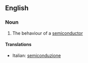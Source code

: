 ==English==

===Noun===
{{en-noun|-}}

# {{physics}} The behaviour of a [[semiconductor]]

====Translations====
{{trans-top}}
* Italian: [[semiconduzione]] {{f}}
{{trans-mid}}
{{trans-bottom}}